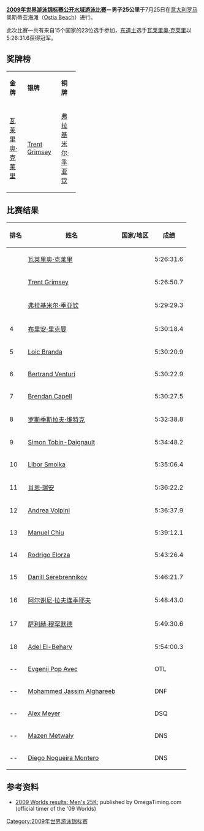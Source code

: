 {{Link style|time=2015-12-13T12:19:24+00:00}}
{{2009年世界游泳锦标赛}}

{{main|2009年世界游泳锦标赛公开水域游泳比赛}}

'''[[2009年世界游泳锦标赛公开水域游泳比赛|2009年世界游泳锦标赛公开水域游泳比赛]]－男子25公里'''于7月25日在[[意大利|意大利]][[罗马市|罗马]]奥斯蒂亚海滩（[[:en:Ostia_(quarter_of_Rome)|Ostia Beach]]）进行。

此次比賽一共有来自15个国家的23位选手参加，[[东道主|东道主]]选手[[瓦莱里奥·克莱里|瓦莱里奥·克莱里]]以5:26:31.6获得冠军。

== 奖牌榜 ==

{| class="wikitable" style="text-align:center" width=60%
|- align="center"
| width=20% bgcolor=gold|'''金牌''' || width=20% bgcolor=silver|'''银牌''' || width=20% bgcolor=CC9966|'''铜牌'''
|-
| [[瓦莱里奥·克莱里|瓦莱里奥·克莱里]]<br />{{ITA}}
| [[Trent_Grimsey|Trent Grimsey]]<br />{{AUS}}
| [[弗拉基米尔·季亚钦|弗拉基米尔·季亚钦]]<br />{{RUS}}
|}

== 比赛结果 ==

{| class="wikitable sortable" style="text-align:center;font-family:Arial" width=60%
|-
! 排名 !! 姓名 !! 国家/地区 !! 成绩
|-
| {{gold01}} || align=left| [[瓦莱里奥·克莱里|瓦莱里奥·克莱里]] || align=left| {{ITA}} || 5:26:31.6
|-
| {{silver02}} || align=left| [[Trent_Grimsey|Trent Grimsey]] || align=left| {{AUS}} || 5:26:50.7
|-
| {{bronze03}} || align=left| [[弗拉基米尔·季亚钦|弗拉基米尔·季亚钦]] || align=left| {{RUS}} || 5:29:29.3
|-
| 4 || align=left| [[布里安·里克曼|布里安·里克曼]] || align=left| {{BEL}} || 5:30:18.4
|-
| 5 || align=left| [[Loic_Branda|Loic Branda]] || align=left| {{FRA}} || 5:30:20.9
|-
| 6 || align=left| [[Bertrand_Venturi|Bertrand Venturi]] || align=left| {{FRA}} || 5:30:22.9
|-
| 7 || align=left| [[Brendan_Capell|Brendan Capell]] || align=left| {{AUS}} || 5:30:27.5
|-
| 8 || align=left| [[罗斯季斯拉夫·维特克|罗斯季斯拉夫·维特克]] || align=left| {{CZE}} || 5:32:38.8
|-
| 9 || align=left| [[Simon_Tobin-Daignault|Simon Tobin-Daignault]] || align=left| {{CAN}} || 5:34:48.2
|-
| 10 || align=left| [[Libor_Smolka|Libor Smolka]] || align=left| {{CZE}} || 5:35:06.4
|-
| 11 || align=left| [[肖恩·瑞安|肖恩·瑞安]] || align=left| {{USA}} || 5:36:22.2
|-
| 12 || align=left| [[Andrea_Volpini|Andrea Volpini]] || align=left| {{ITA}} || 5:36:37.9
|-
| 13 || align=left| [[Manuel_Chiu|Manuel Chiu]] || align=left| {{MEX}} || 5:39:12.1
|-
| 14 || align=left| [[Rodrigo_Elorza|Rodrigo Elorza]] || align=left| {{MEX}} || 5:43:26.4
|-
| 15 || align=left| [[Danill_Serebrennikov|Danill Serebrennikov]] || align=left| {{RUS}} || 5:46:21.7
|-
| 16 || align=left| [[阿尔谢尼·拉夫连季耶夫|阿尔谢尼·拉夫连季耶夫]] || align=left| {{POR}} || 5:48:43.0
|-
| 17 || align=left| [[萨利赫·穆罕默德|萨利赫·穆罕默德]] || align=left| {{SYR}} || 5:49:30.6
|-
| 18 || align=left| [[Adel_El-Behary|Adel El-Behary]] || align=left| {{EGY}} || 5:54:00.3
|-
| -- || align=left| [[Evgenij_Pop_Avec|Evgenij Pop Avec]] || align=left| {{MKD}} || OTL
|-
| -- || align=left| [[Mohammed_Jassim_Alghareeb|Mohammed Jassim Alghareeb]] || align=left| {{KSA}} || DNF
|-
| -- || align=left| [[Alex_Meyer|Alex Meyer]] || align=left| {{USA}} || DSQ
|-
| -- || align=left| [[Mazen_Metwaly|Mazen Metwaly]] || align=left| {{EGY}} || DNS
|-
| -- || align=left| [[Diego_Nogueira_Montero|Diego Nogueira Montero]] || align=left| {{ESP}} || DNS
|}

== 参考资料 ==

* [https://web.archive.org/web/20090806171132/http://www.omegatiming.com/openwater/racearchives/2009/Roma2009/25_km_Mens_Results.pdf 2009 Worlds results: Men's 25K]; published by OmegaTiming.com (official timer of the '09 Worlds)

[[Category:2009年世界游泳锦标赛|Category:2009年世界游泳锦标赛]]